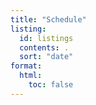 ```yaml
---
title: "Schedule"
listing:
  id: listings
  contents: .
  sort: "date"
format:
  html:
    toc: false
---
```


::: {#listings}
:::
